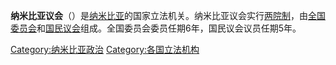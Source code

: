 '''纳米比亚议会'''（{{lang-en|Parliament of Namibia}}）是[[纳米比亚|纳米比亚]]的国家立法机关。纳米比亚议会实行[[两院制|两院制]]，由[[全国委员会_(纳米比亚)|全国委员会]]和[[国民议会_(纳米比亚)|国民议会]]组成。全国委员会委员任期6年，国民议会议员任期5年。

{{非洲题目|议会}}

[[Category:纳米比亚政治|Category:纳米比亚政治]]
[[Category:各国立法机构|Category:各国立法机构]]